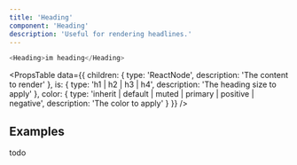```yaml
---
title: 'Heading'
component: 'Heading'
description: 'Useful for rendering headlines.'
---
```


```js live
<Heading>im heading</Heading>
```

<PropsTable
  data={{
    children: {
      type: 'ReactNode',
      description: 'The content to render'
    },
    is: {
      type: 'h1 | h2 | h3 | h4',
      description: 'The heading size to apply'
    },
    color: {
      type: 'inherit | default | muted | primary | positive | negative',
      description: 'The color to apply'
    }
  }}
/>

## Examples

todo
